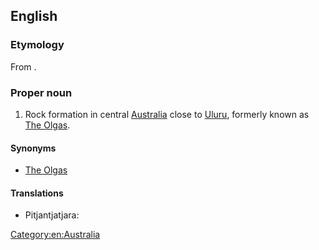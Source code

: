 {{also|Kata Tjuṯa}}
==English==

===Etymology===
From {{etyl|pjt|en}} {{m|pjt|Kata Tjuṯa}}.

===Proper noun===
{{en-proper noun}}

# Rock formation in central [[Australia]] close to [[Uluru]], formerly known as [[The Olgas]].

====Synonyms====
* [[The Olgas]]

====Translations====
{{trans-top|rock formation}}
* Pitjantjatjara: {{t|pjt|Kata Tjuṯa}}
{{trans-mid}}
{{trans-bottom}}

[[Category:en:Australia]]